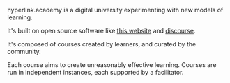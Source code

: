 hyperlink.academy is a digital university experimenting with new models of
learning.

It's built on open source
software like [this website](https://gitlab.com/jaredpereira/hyperlink-academy)
and [discourse](https://www.discourse.org/).

It's composed of courses created by learners, and curated by the community. 

Each course aims to create unreasonably effective learning. Courses are run in
independent instances, each supported by a facilitator.
